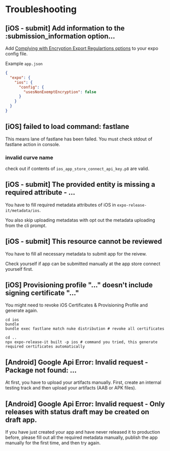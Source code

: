 # Troubleshooting

## [iOS - submit] Add information to the :submission_information option...

Add [Complying with Encryption Export Regulartions options](https://developer.apple.com/documentation/security/complying-with-encryption-export-regulations?language=objc) to your expo config file.

Example `app.json`

```json
{
  "expo": {
    "ios": {
      "config": {
        "usesNonExemptEncryption": false
      }
    }
  }
}
```

## [iOS] failed to load command: fastlane

This means lane of fastlane has been failed. You must check stdout of fastlane action in console.

### invalid curve name

check out if contents of `ios_app_store_connect_api_key.p8` are valid.

## [iOS - submit] The provided entity is missing a required attribute - ...

You have to fill required metadata attributes of iOS in `expo-release-it/metadata/ios`.

You also skip uploading metadatas with opt out the metadata uploading from the cli prompt.

## [iOS - submit]  This resource cannot be reviewed

You have to fill all necessary metadata to submit app for the reivew.

Check yourself if app can be submitted manually at the app store connect yourself first.

## [iOS] Provisioning profile "..." doesn't include signing certificate "..."

You might need to revoke iOS Certificates & Provisioning Profile and generate again.

```shell
cd ios
bundle
bundle exec fastlane match nuke distribution # revoke all certificates

cd ..
npx expo-release-it built -p ios # command you tried, this generate required certificates automatically
```

## [Android] Google Api Error: Invalid request - Package not found: ...

At first, you have to upload your artifacts manually.
First, create an internal testing track and then upload your artifacts (AAB or APK files).

## [Android] Google Api Error: Invalid request - Only releases with status draft may be created on draft app.

If you have just created your app and have never released it to production before, please fill out all the required metadata manually, publish the app manually for the first time, and then try again.
